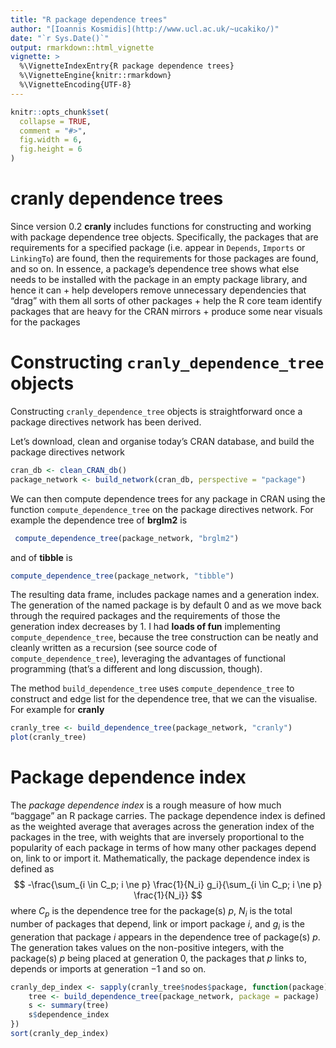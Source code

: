 ```yaml
---
title: "R package dependence trees"
author: "[Ioannis Kosmidis](http://www.ucl.ac.uk/~ucakiko/)"
date: "`r Sys.Date()`"
output: rmarkdown::html_vignette
vignette: >
  %\VignetteIndexEntry{R package dependence trees}
  %\VignetteEngine{knitr::rmarkdown}
  %\VignetteEncoding{UTF-8}
---
```



```r
knitr::opts_chunk$set(
  collapse = TRUE,
  comment = "#>",
  fig.width = 6,
  fig.height = 6
)
```

# **cranly** dependence trees

Since version 0.2 **cranly** includes functions for constructing and working with package dependence tree objects. Specifically, the packages that are requirements for a specified package (i.e. appear in `Depends`, `Imports` or `LinkingTo`) are found, then the requirements for those packages are found, and so on. In essence, a package's dependence tree shows what else needs to be installed with the package in an empty package library, and hence it can
+ help developers remove unnecessary dependencies that "drag" with them all sorts of other packages
+ help the R core team identify packages that are heavy for the CRAN mirrors
+ produce some near visuals for the packages

# Constructing `cranly_dependence_tree` objects

Constructing `cranly_dependence_tree` objects is straightforward once a package directives network has been derived.

Let's download, clean and organise today's CRAN database, and build the package directives network
```r
cran_db <- clean_CRAN_db()
package_network <- build_network(cran_db, perspective = "package")
```

We can then compute dependence trees for any package in CRAN using the function `compute_dependence_tree` on the package directives network. For example the dependence tree of **brglm2** is
```r
 compute_dependence_tree(package_network, "brglm2")
```
and of **tibble** is
```r
compute_dependence_tree(package_network, "tibble")
```
The resulting data frame, includes package names and a generation index. The generation of the named package is by default 0 and as we move back through the required packages and the requirements of those the generation index decreases by 1. I had **loads of fun** implementing `compute_dependence_tree`, because the tree construction can be neatly and cleanly written as a recursion (see source code of `compute_dependence_tree`), leveraging the advantages of functional programming (that's a different and long discussion, though).

The method `build_dependence_tree` uses `compute_dependence_tree` to construct and edge list for the dependence tree, that we can the visualise. For example for **cranly**
```r
cranly_tree <- build_dependence_tree(package_network, "cranly")
plot(cranly_tree)
```

# Package dependence index
The *package dependence index* is a rough measure of how much "baggage" an R package carries. The package dependence index is defined as the weighted average that averages across the generation index of the packages in the tree, with weights that are inversely proportional to the popularity of each package in terms of how many other packages depend on, link to or import it. Mathematically, the package dependence index is defined as
$$
-\frac{\sum_{i \in C_p; i \ne p} \frac{1}{N_i} g_i}{\sum_{i \in C_p; i \ne p} \frac{1}{N_i}}
$$
where $C_p$ is the dependence tree for the package(s) $p$,
$N_i$ is the total number of packages that depend, link or
import package $i$, and $g_i$ is the generation that
package $i$ appears in the dependence tree of package(s)
$p$. The generation takes values on the non-positive integers,
with the package(s) $p$ being placed at generation $0$, the
packages that $p$ links to, depends or imports at generation
$-1$ and so on.
```r
cranly_dep_index <- sapply(cranly_tree$nodes$package, function(package) {
    tree <- build_dependence_tree(package_network, package = package)
    s <- summary(tree)
    s$dependence_index
})
sort(cranly_dep_index)
```

